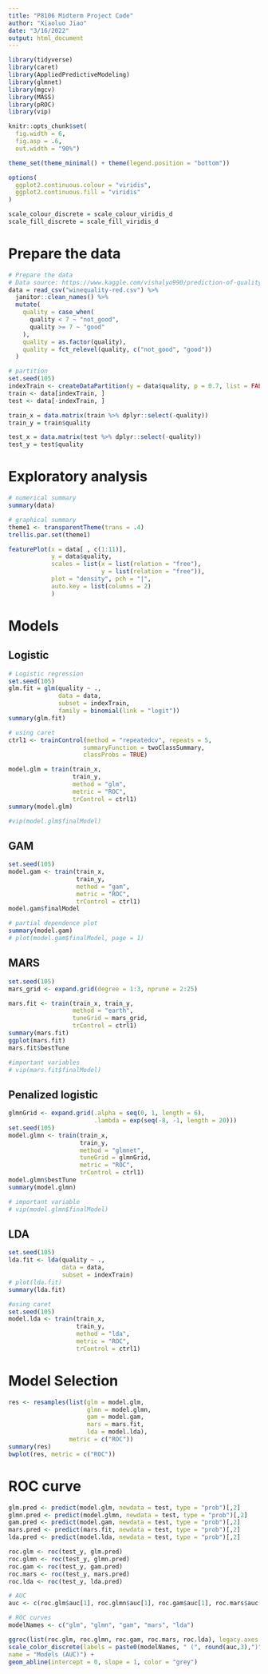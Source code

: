 ```yaml
---
title: "P8106 Midterm Project Code"
author: "Xiaoluo Jiao"
date: "3/16/2022"
output: html_document
---
```


```r
library(tidyverse)
library(caret)
library(AppliedPredictiveModeling)
library(glmnet)
library(mgcv)
library(MASS)
library(pROC)
library(vip)

knitr::opts_chunk$set(
  fig.width = 6, 
  fig.asp = .6,
  out.width = "90%")

theme_set(theme_minimal() + theme(legend.position = "bottom"))

options(
  ggplot2.continuous.colour = "viridis",
  ggplot2.continuous.fill = "viridis"
)

scale_colour_discrete = scale_colour_viridis_d
scale_fill_discrete = scale_fill_viridis_d
```

# Prepare the data

```r
# Prepare the data
# Data source: https://www.kaggle.com/vishalyo990/prediction-of-quality-of-wine/data 
data = read_csv("winequality-red.csv") %>% 
  janitor::clean_names() %>% 
  mutate(
    quality = case_when(
      quality < 7 ~ "not_good", 
      quality >= 7 ~ "good"
    ), 
    quality = as.factor(quality), 
    quality = fct_relevel(quality, c("not_good", "good"))
  ) 

# partition
set.seed(105)
indexTrain <- createDataPartition(y = data$quality, p = 0.7, list = FALSE)
train <- data[indexTrain, ] 
test <- data[-indexTrain, ]

train_x = data.matrix(train %>% dplyr::select(-quality))
train_y = train$quality

test_x = data.matrix(test %>% dplyr::select(-quality))
test_y = test$quality
```

# Exploratory analysis

```r
# numerical summary
summary(data)

# graphical summary
theme1 <- transparentTheme(trans = .4)
trellis.par.set(theme1)

featurePlot(x = data[ , c(1:11)], 
            y = data$quality,
            scales = list(x = list(relation = "free"), 
                          y = list(relation = "free")),
            plot = "density", pch = "|", 
            auto.key = list(columns = 2)
            )
```

# Models
## Logistic

```r
# Logistic regression
set.seed(105)
glm.fit = glm(quality ~ ., 
              data = data, 
              subset = indexTrain, 
              family = binomial(link = "logit"))
summary(glm.fit)

# using caret
ctrl1 <- trainControl(method = "repeatedcv", repeats = 5,
                     summaryFunction = twoClassSummary,
                     classProbs = TRUE)

model.glm = train(train_x,
                  train_y,
                  method = "glm",
                  metric = "ROC",
                  trControl = ctrl1)
summary(model.glm)

#vip(model.glm$finalModel)
```

## GAM

```r
set.seed(105)
model.gam <- train(train_x,
                   train_y,
                   method = "gam",
                   metric = "ROC",
                   trControl = ctrl1)
model.gam$finalModel

# partial dependence plot
summary(model.gam)
# plot(model.gam$finalModel, page = 1)
```

## MARS

```r
set.seed(105)
mars_grid <- expand.grid(degree = 1:3, nprune = 2:25)

mars.fit <- train(train_x, train_y,
                  method = "earth",
                  tuneGrid = mars_grid,
                  trControl = ctrl1)
summary(mars.fit)
ggplot(mars.fit)
mars.fit$bestTune

#important variables
# vip(mars.fit$finalModel)
```

## Penalized logistic

```r
glmnGrid <- expand.grid(.alpha = seq(0, 1, length = 6),
                        .lambda = exp(seq(-8, -1, length = 20)))
set.seed(105)
model.glmn <- train(train_x, 
                    train_y,
                    method = "glmnet",
                    tuneGrid = glmnGrid,
                    metric = "ROC",
                    trControl = ctrl1)
model.glmn$bestTune
summary(model.glmn)

# important variable
# vip(model.glmn$finalModel)
```

## LDA

```r
set.seed(105)
lda.fit <- lda(quality ~ ., 
               data = data,
               subset = indexTrain)
# plot(lda.fit)
summary(lda.fit)

#using caret 
set.seed(105)
model.lda <- train(train_x,
                   train_y,
                   method = "lda",
                   metric = "ROC",
                   trControl = ctrl1)
```

# Model Selection

```r
res <- resamples(list(glm = model.glm,
                      glmn = model.glmn,
                      gam = model.gam,
                      mars = mars.fit,
                      lda = model.lda), 
                 metric = c("ROC"))
summary(res)
bwplot(res, metric = c("ROC"))
```

# ROC curve

```r
glm.pred <- predict(model.glm, newdata = test, type = "prob")[,2]
glmn.pred <- predict(model.glmn, newdata = test, type = "prob")[,2]
gam.pred <- predict(model.gam, newdata = test, type = "prob")[,2]
mars.pred <- predict(mars.fit, newdata = test, type = "prob")[,2]
lda.pred <- predict(model.lda, newdata = test, type = "prob")[,2]

roc.glm <- roc(test_y, glm.pred)
roc.glmn <- roc(test_y, glmn.pred)
roc.gam <- roc(test_y, gam.pred)
roc.mars <- roc(test_y, mars.pred)
roc.lda <- roc(test_y, lda.pred)

# AUC
auc <- c(roc.glm$auc[1], roc.glmn$auc[1], roc.gam$auc[1], roc.mars$auc[1], roc.lda$auc[1])

# ROC curves
modelNames <- c("glm", "glmn", "gam", "mars", "lda")

ggroc(list(roc.glm, roc.glmn, roc.gam, roc.mars, roc.lda), legacy.axes = TRUE) +
scale_color_discrete(labels = paste0(modelNames, " (", round(auc,3),")"),
name = "Models (AUC)") +
geom_abline(intercept = 0, slope = 1, color = "grey")
```


